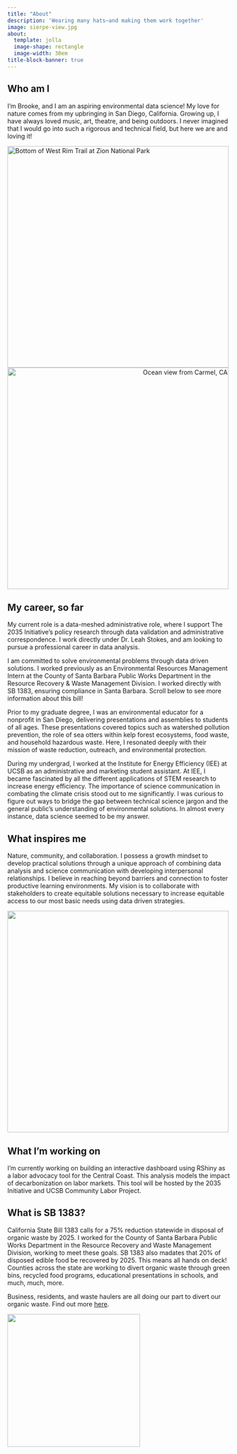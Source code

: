 ```yaml
---
title: "About"
description: 'Wearing many hats—and making them work together'
image: sierpe-view.jpg
about:
  template: jolla
  image-shape: rectangle
  image-width: 30em
title-block-banner: true
---
```

## Who am I

I'm Brooke, and I am an aspiring environmental data science! My love for nature comes from my upbringing in San Diego, California. Growing up, I have always loved music, art, theatre, and being outdoors. I never imagined that I would go into such a rigorous and technical field, but here we are and loving it! 

<img style="text-align: left" width="500" src="zion.jpg" alt = "Bottom of West Rim Trail at Zion National Park"/>
<img style="text-align: right" width="500" src="carmel.jpg" alt="Ocean view from Carmel, CA"/>

## My career, so far

My current role is a data-meshed administrative role, where I support The 2035 Initiative's policy research through data validation and administrative correspondence. I work directly under Dr. Leah Stokes, and am looking to pursue a professional career in data analysis.

I am committed to solve environmental problems through data driven solutions. I worked previously as an Environmental Resources Management Intern at the County of Santa Barbara Public Works Department in the Resource Recovery & Waste Management Division. I worked directly with SB 1383, ensuring compliance in Santa Barbara. Scroll below to see more information about this bill!

Prior to my graduate degree, I was an environmental educator for a nonprofit in San Diego, delivering presentations and assemblies to students of all ages. These presentations covered topics such as watershed pollution prevention, the role of sea otters within kelp forest ecosystems, food waste, and household hazardous waste. Here, I resonated deeply with their mission of waste reduction, outreach, and environmental protection.

During my undergrad, I worked at the Institute for Energy Efficiency (IEE) at UCSB as an administrative and marketing student assistant. At IEE, I became fascinated by all the different applications of STEM research to increase energy efficiency. The importance of science communication in combating the climate crisis stood out to me significantly. I was curious to figure out ways to bridge the gap between technical science jargon and the general public's understanding of environmental solutions. In almost every instance, data science seemed to be my answer.

## What inspires me

Nature, community, and collaboration. I possess a growth mindset to develop practical solutions through a unique approach of combining data analysis and science communication with developing interpersonal relationships. I believe in reaching beyond barriers and connection to foster productive learning environments. My vision is to collaborate with stakeholders to create equitable solutions necessary to increase equitable access to our most basic needs using data driven strategies.

<img style="float: center" width="500" src="me-n-frank.JPG"/>

## What I'm working on

I'm currently working on building an interactive dashboard using RShiny as a labor advocacy tool for the Central Coast. This analysis models the impact of decarbonization on labor markets. This tool will be hosted by the 2035 Initiative and UCSB Community Labor Project. 


## What is SB 1383?

California State Bill 1383 calls for a 75% reduction statewide in disposal of organic waste by 2025. I worked for the County of Santa Barbara Public Works Department in the Resource Recovery and Waste Management Division, working to meet these goals. SB 1383 also madates that 20% of disposed edible food be recovered by 2025. This means all hands on deck! Counties across the state are working to divert organic waste through green bins, recycled food programs, educational presentations in schools, and much, much, more. 


Business, residents, and waste haulers are all doing our part to divert our organic waste. Find out more [here](https://lessismore.org/).

  
  <img style="float: center" width="300" height="300" src="colorado-hike.jpg"/>
  
  

  

  
  
  
  